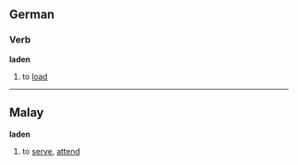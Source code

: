 ==German==
===Verb===
'''laden'''

# to [[load]]

----

==Malay==
'''laden'''

# to [[serve]], [[attend]]